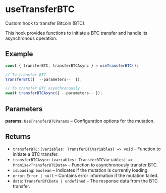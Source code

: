 # useTransferBTC

Custom hook to transfer Bitcoin (BTC).

This hook provides functions to initiate a BTC transfer and handle its asynchronous operation.

## Example

```typescript
const { transferBTC, transferBTCAsync } = useTransferBTC();

// To transfer BTC
transferBTC({  --parameters--  });

// To transfer BTC asynchronously
await transferBTCAsync({ --parameters-- });
```

## Parameters

**params**: `UseTransferBTCParams` – Configuration options for the mutation.

## Returns

- `transferBTC`: `(variables: TransferBTCVariables) => void` – Function to initiate a BTC transfer.
- `transferBTCAsync`: `(variables: TransferBTCVariables) => Promise<TransferBTCData>` – Function to asynchronously transfer BTC.
- `isLoading`: `boolean` – Indicates if the mutation is currently loading.
- `error`: `Error | null` – Contains error information if the mutation failed.
- `data`: `TransferBTCData | undefined` – The response data from the BTC transfer.
